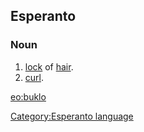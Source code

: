 ==Esperanto==
===Noun===
# [[lock]] of [[hair]].
# [[curl]].

[[eo:buklo]]
[[Category:Esperanto language]]
{{Universala Vortaro}}